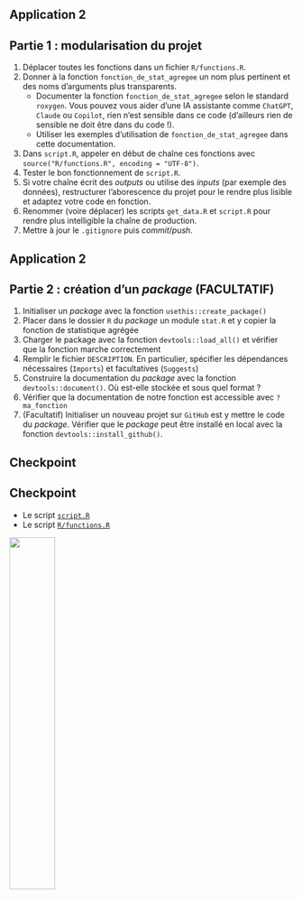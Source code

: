 ## Application 2 {.smaller}


:::{.callout-tip collapse="true" icon=false}
## Partie 1 : modularisation du projet

::: {.nonincremental}
1. Déplacer toutes les fonctions dans un fichier `R/functions.R`.
2. Donner à la fonction `fonction_de_stat_agregee` un nom plus pertinent et des noms d'arguments plus transparents. 
    + Documenter la fonction `fonction_de_stat_agregee` selon le standard `roxygen`. Vous pouvez vous aider d'une IA assistante comme `ChatGPT`, `Claude` ou `Copilot`, rien n'est sensible dans ce code (d'ailleurs rien de sensible ne doit être dans du code !). 
    + Utiliser les exemples d'utilisation de `fonction_de_stat_agregee` dans cette documentation.
3. Dans `script.R`, appeler en début de chaîne ces fonctions avec `source("R/functions.R", encoding = "UTF-8")`.
4. Tester le bon fonctionnement de `script.R`.
5. Si votre chaîne écrit des _outputs_ ou utilise des _inputs_ (par exemple des données), restructurer l'aborescence du projet pour le rendre plus lisible et adaptez votre code en fonction. 
6. Renommer (voire déplacer) les scripts `get_data.R` et `script.R` pour rendre plus intelligible la chaîne de production.
7. Mettre à jour le `.gitignore` puis _commit_/_push_.
:::

:::



## Application 2 {.smaller}

:::{.callout-tip collapse="true" icon=false}
## Partie 2 : création d'un *package* (FACULTATIF)

::: {.nonincremental}
1. Initialiser un *package* avec la fonction `usethis::create_package()`
2. Placer dans le dossier `R` du *package* un module `stat.R` et y copier la fonction de statistique agrégée
3. Charger le package avec la fonction `devtools::load_all()` et vérifier que la fonction marche correctement
4. Remplir le fichier `DESCRIPTION`. En particulier, spécifier les dépendances nécessaires (`Imports`) et facultatives (`Suggests`)
5. Construire la documentation du *package* avec la fonction `devtools::document()`. Où est-elle stockée et sous quel format ?
6. Vérifier que la documentation de notre fonction est accessible avec `?ma_fonction`
7. (Facultatif) Initialiser un nouveau projet sur `GitHub` est y mettre le code du *package*. Vérifier que le *package* peut être installé en local avec la fonction `devtools::install_github()`.
:::

:::

## Checkpoint

::: {.callout-caution}
## Checkpoint

* Le script [`script.R`](https://raw.githubusercontent.com/InseeFrLab/formation-bonnes-pratiques-git-R/refs/heads/main/R/checkpoints/application2/script.R)
* Le script [`R/functions.R`](https://raw.githubusercontent.com/InseeFrLab/formation-bonnes-pratiques-git-R/refs/heads/main/R/checkpoints/application2/functions.R)

![](checkpoint.jpg){width=40% fig-align="center"}

:::
